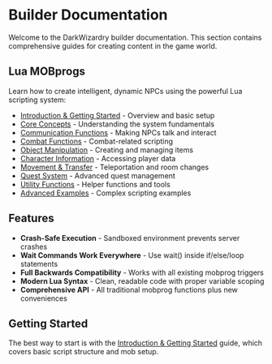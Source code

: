 # Builder Documentation

Welcome to the DarkWizardry builder documentation. This section contains comprehensive guides for creating content in the game world.

## Lua MOBprogs

Learn how to create intelligent, dynamic NPCs using the powerful Lua scripting system:

- [Introduction & Getting Started](/builders/lua-mobprogs) - Overview and basic setup
- [Core Concepts](/builders/lua-mobprogs/core-concepts) - Understanding the system fundamentals
- [Communication Functions](/builders/lua-mobprogs/communication) - Making NPCs talk and interact
- [Combat Functions](/builders/lua-mobprogs/combat) - Combat-related scripting
- [Object Manipulation](/builders/lua-mobprogs/objects) - Creating and managing items
- [Character Information](/builders/lua-mobprogs/character-info) - Accessing player data
- [Movement & Transfer](/builders/lua-mobprogs/movement) - Teleportation and room changes
- [Quest System](/builders/lua-mobprogs/quests) - Advanced quest management
- [Utility Functions](/builders/lua-mobprogs/utilities) - Helper functions and tools
- [Advanced Examples](/builders/lua-mobprogs/examples) - Complex scripting examples

## Features

- **Crash-Safe Execution** - Sandboxed environment prevents server crashes
- **Wait Commands Work Everywhere** - Use wait() inside if/else/loop statements
- **Full Backwards Compatibility** - Works with all existing mobprog triggers
- **Modern Lua Syntax** - Clean, readable code with proper variable scoping
- **Comprehensive API** - All traditional mobprog functions plus new conveniences

## Getting Started

The best way to start is with the [Introduction & Getting Started](/builders/lua-mobprogs) guide, which covers basic script structure and mob setup.